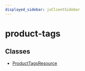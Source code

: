 ```yaml
---
displayed_sidebar: jsClientSidebar
---
```



# product-tags

## Classes

- [ProductTagsResource](../product_tags/classes/product_tags.ProductTagsResource.mdx)
